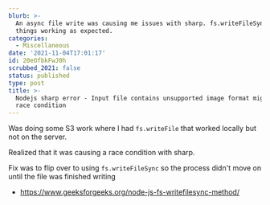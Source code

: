 ```yaml
---
blurb: >-
  An async file write was causing me issues with sharp. fs.writeFileSync got
  things working as expected.
categories:
  - Miscellaneous
date: '2021-11-04T17:01:17'
id: 20eOfbkFwJ0h
scrubbed_2021: false
status: published
type: post
title: >-
  Nodejs sharp error - Input file contains unsupported image format might be a
  race condition
---
```


Was doing some S3 work where I had `fs.writeFile` that worked locally but not on the server. 

Realized that it was causing a race condition with sharp. 

Fix was to flip over to using `fs.writeFileSync` so the process didn't move on until the file was finished writing

- https://www.geeksforgeeks.org/node-js-fs-writefilesync-method/
